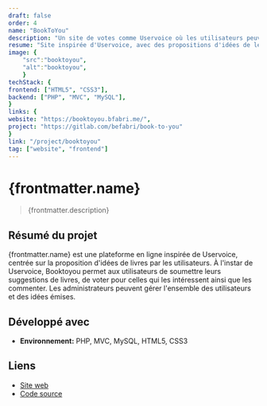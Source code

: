 ```yaml
---
draft: false
order: 4
name: "BookToYou"
description: "Un site de votes comme Uservoice où les utilisateurs peuvent proposer des idées de livres et pourront alors voter et/ou commenter pour les livres qu'ils souhaitent."
resume: "Site inspirée d'Uservoice, avec des propositions d'idées de lecture de livres."
image: {
    "src":"booktoyou", 
    "alt":"booktoyou",
    }
techStack: {
frontend: ["HTML5", "CSS3"],
backend: ["PHP", "MVC", "MySQL"],
}
links: {
website: "https://booktoyou.bfabri.me/",
project: "https://gitlab.com/befabri/book-to-you"
}
link: "/project/booktoyou"
tag: ["website", "frontend"]
---
```


# {frontmatter.name}

> {frontmatter.description}

## Résumé du projet

{frontmatter.name} est une plateforme en ligne inspirée de Uservoice, centrée sur la proposition d'idées de livres par les utilisateurs. À l'instar de Uservoice, Booktoyou permet aux utilisateurs de soumettre leurs suggestions de livres, de voter pour celles qui les intéressent ainsi que les commenter.
Les administrateurs peuvent gérer l'ensemble des utilisateurs et des idées émises.

## Développé avec

- **Environnement:** PHP, MVC, MySQL, HTML5, CSS3

## Liens

- [Site web](https://booktoyou.bfabri.me)
- [Code source](https://gitlab.com/befabri/book-to-you)

